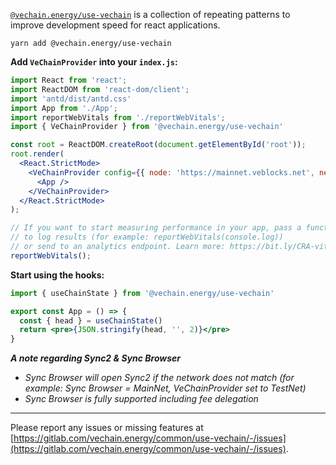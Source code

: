
<Meta title="useVeChain" />

[`@vechain.energy/use-vechain`](https://www.npmjs.com/package/@vechain.energy/use-vechain) is a collection of repeating patterns to improve development speed for react applications.

```shell
yarn add @vechain.energy/use-vechain
```

**Add `VeChainProvider` into your `index.js`:**

```jsx
import React from 'react';
import ReactDOM from 'react-dom/client';
import 'antd/dist/antd.css'
import App from './App';
import reportWebVitals from './reportWebVitals';
import { VeChainProvider } from '@vechain.energy/use-vechain'

const root = ReactDOM.createRoot(document.getElementById('root'));
root.render(
  <React.StrictMode>
    <VeChainProvider config={{ node: 'https://mainnet.veblocks.net', network: 'main' }}>
      <App />
    </VeChainProvider>
  </React.StrictMode>
);

// If you want to start measuring performance in your app, pass a function
// to log results (for example: reportWebVitals(console.log))
// or send to an analytics endpoint. Learn more: https://bit.ly/CRA-vitals
reportWebVitals();
```


**Start using the hooks:**

```jsx
import { useChainState } from '@vechain.energy/use-vechain'

export const App = () => {
  const { head } = useChainState()
  return <pre>{JSON.stringify(head, '', 2)}</pre>
}
```


_**A note regarding Sync2 & Sync Browser**_

* _Sync Browser will open Sync2 if the network does not match (for example: Sync Browser = MainNet, VeChainProvider set to TestNet)_
* _Sync Browser is fully supported including fee delegation_


---

Please report any issues or missing features at [https://gitlab.com/vechain.energy/common/use-vechain/-/issues](https://gitlab.com/vechain.energy/common/use-vechain/-/issues).